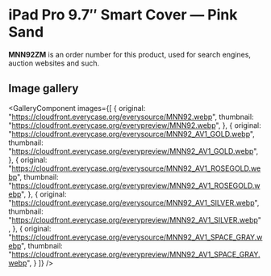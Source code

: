 
# iPad Pro 9.7″ Smart Cover — Pink Sand

<Callout type='info' emoji='👉🏻'>**MNN92ZM** is an order number for this product, used for search engines, auction websites and such.</Callout>

## Image gallery

<GalleryComponent
    images={[
      {
        original: "https://cloudfront.everycase.org/everysource/MNN92.webp",
        thumbnail: "https://cloudfront.everycase.org/everypreview/MNN92.webp",
      },
      {
        original: "https://cloudfront.everycase.org/everysource/MNN92_AV1_GOLD.webp",
        thumbnail: "https://cloudfront.everycase.org/everypreview/MNN92_AV1_GOLD.webp",
      },
      {
        original: "https://cloudfront.everycase.org/everysource/MNN92_AV1_ROSEGOLD.webp",
        thumbnail: "https://cloudfront.everycase.org/everypreview/MNN92_AV1_ROSEGOLD.webp",
      },
      {
        original: "https://cloudfront.everycase.org/everysource/MNN92_AV1_SILVER.webp",
        thumbnail: "https://cloudfront.everycase.org/everypreview/MNN92_AV1_SILVER.webp",
      },
      {
        original: "https://cloudfront.everycase.org/everysource/MNN92_AV1_SPACE_GRAY.webp",
        thumbnail: "https://cloudfront.everycase.org/everypreview/MNN92_AV1_SPACE_GRAY.webp",
      }
    ]}
  />
